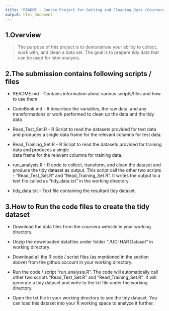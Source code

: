 ```yaml
---
title: "README - Course Project for Getting and Cleaning Data (Coursera)"
output: html_document
---
```


1.Overview
---
> The purpose of this project is to demonstrate your ability to collect, work with, and clean a data set. The goal is to prepare tidy data that can be used for later analysis. 


2.The submission contains following scripts / files
---

*  README.md - Contains information about various scripts/files and how to use them

*  CodeBook.md - It describes the variables, the raw data, and any transformations or work performed to clean up the data and the tidy data

*  Read_Test_Set.R - R Script to read the datasets provided for test data and produces a single data frame for the relevant columns for test data.

*  Read_Training_Set.R - R Script to read the datasets provided for training data and produces a single  
data frame for the relevant columns for training data.

*  run_analysis.R - R code to collect, transform, and clean the dataset and produce the tidy dataset as output. This script call the other two scripts - "Read_Test_Set.R" and "Read_Training_Set.R". It writes the output to a text file called as "tidy_data.txt" in the working directory.

*  tidy_data.txt -  Text file containing the resultant tidy dataset.

3.How to Run the code files to create the tidy dataset
---

*  Download the data files from the coursera website in your working directory.

*  Unzip the downloaded datafiles under folder "./UCI HAR Dataset" in working directory.

*  Download all the R code / script files (as mentioned in the section above) from the github account in your working directory.

*  Run the code / script "run_analysis.R". The code will automatically call other two scripts "Read_Test_Set.R" and "Read_Training_Set.R" .It will generate a tidy dataset and write to the txt file under the working directory.

*  Open the txt file in your working directory to see the tidy dataset. You can load this dataset into your R working space to analyze it further.